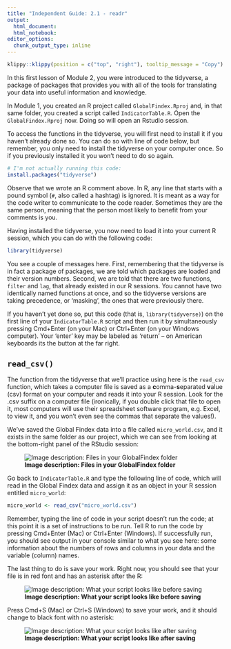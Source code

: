```yaml
---
title: "Independent Guide: 2.1 - readr"
output: 
  html_document:
  html_notebook:
editor_options: 
  chunk_output_type: inline
---
```


```r
klippy::klippy(position = c("top", "right"), tooltip_message = "Copy")
```

In this first lesson of Module 2, you were introduced to the tidyverse, a package
of packages that provides you with all of the tools for translating your data
into useful information and knowledge. 

In Module 1, you created an R project called `GlobalFindex.Rproj` and, in that same
folder, you created a script called `IndicatorTable.R`. Open the `GlobalFindex.Rproj`
now. Doing so will open an Rstudio session. 

To access the functions in the tidyverse, you will first need to install it
if you haven't already done so. You can do so with line of code below, but 
remember, you only need to install the tidyverse on your computer once. So 
if you previously installed it you won't need to do so again. 

```r
# I'm not actually running this code:
install.packages("tidyverse")
```

Observe that we wrote an R comment above. In R, any line that starts with a pound 
symbol (`#`, also called a hashtag) is ignored. It is meant as a way for the code writer
to communicate to the code reader. Sometimes they are the same person, meaning that
the person most likely to benefit from your comments is you. 

Having installed the tidyverse, you now need to load it into your current R session,
which you can do with the following code:

```r
library(tidyverse)
```

You see a couple of messages here. First, remembering that the tidyverse is in
fact a package of packages, we are told which packages are loaded and their version numbers. 
Second, we are told that there are two functions, `filter` and `lag`, that already
existed in our R sessions. You cannot have two identically named functions at once, and
so the tidyverse versions are taking precedence, or 'masking', the ones that
were previously there. 

If you haven't yet done so, put this code (that is, `library(tidyverse)`) on the 
first line of your `IndicatorTable.R` script and then run it by simultaneously 
pressing Cmd+Enter (on your Mac) or Ctrl+Enter (on your Windows computer). Your 
'enter' key may be labeled as 'return' -- on American keyboards its the button at the far right. 

## `read_csv()`

The function from the tidyverse that we'll practice using here is the `read_csv`
function, which takes a computer file is saved as a **c**omma-**s**eparated **v**alue (csv)
format on your computer and reads it into your R session. Look for the .csv suffix
on a computer file (ironically, if you double click that file to open it, most 
computers will use their spreadsheet software program, e.g. Excel, to view it, 
and you won't even see the commas that separate the values!).

We've saved the Global Findex data into a file called `micro_world.csv`, and it 
exists in the same folder as our project, which we can see from looking at the 
bottom-right panel of the RStudio session:

![**Image description: Files in your GlobalFindex folder**](project_files.png)

Go back to `IndicatorTable.R` and type the following line of code, which will
read in the Global Findex data and assign it as an object in your R session entitled
`micro_world`:

```r
micro_world <- read_csv("micro_world.csv")
```

Remember, typing the line of code in your script doesn't run the code; at this 
point it is a set of instructions to be run. Tell R to run the code by pressing
Cmd+Enter (Mac) or Ctrl+Enter (Windows). If successfully run, you should see 
output in your console similar to what you see here: some information
about the numbers of rows and columns in your data and the variable (column) names. 

The last thing to do is save your work. Right now, you should see that your 
file is in red font and has an asterisk after the R:

![**Image description: What your script looks like before saving**](unsaved_script.png)


Press Cmd+S (Mac) or Ctrl+S (Windows) to save your work, and it should change to
black font with no asterisk:

![**Image description: What your script looks like after saving**](saved_script.png)

